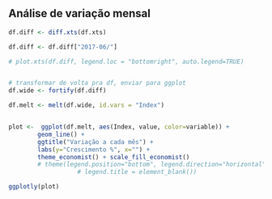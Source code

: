 <br>


## Análise de variação mensal

```r


df.diff <- diff.xts(df.xts)

df.diff <- df.diff["2017-06/"]

# plot.xts(df.diff, legend.loc = "bottomright", auto.legend=TRUE)


# transformar de volta pra df, enviar para ggplot
df.wide <- fortify(df.diff)

df.melt <- melt(df.wide, id.vars = "Index")


plot <-  ggplot(df.melt, aes(Index, value, color=variable)) + 
        geom_line() +
        ggtitle("Variação a cada mês") +
        labs(y="Crescimento %", x="") + 
        theme_economist() + scale_fill_economist()
        # theme(legend.position="bottom", legend.direction="horizontal",
                   # legend.title = element_blank()) 

ggplotly(plot)



```





